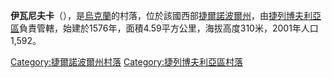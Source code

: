 {{coord|49|16|28|N|25|49|8|E|scale:30000|display=title}}

'''伊瓦尼夫卡'''（{{lang-uk|Іванівка}}），是[[烏克蘭|烏克蘭]]的村落，位於該國西部[[捷爾諾波爾州|捷爾諾波爾州]]，由[[捷列博夫利亞區|捷列博夫利亞區]]負責管轄，始建於1576年，面積4.59平方公里，海拔高度310米，2001年人口1,592。

{{DEFAULTSORT:Іванівка}}
[[Category:捷爾諾波爾州村落|Category:捷爾諾波爾州村落]]
[[Category:捷列博夫利亞區村落|Category:捷列博夫利亞區村落]]


{{Ternopil-geo-stub}}